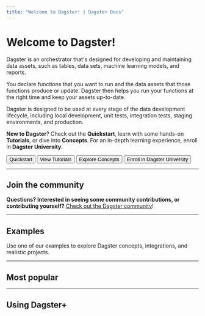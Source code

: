 ```yaml
---
title: "Welcome to Dagster! | Dagster Docs"
---
```


# Welcome to Dagster!

Dagster is an orchestrator that's designed for developing and maintaining data assets, such as tables, data sets, machine learning models, and reports.

You declare functions that you want to run and the data assets that those functions produce or update. Dagster then helps you run your functions at the right time and keep your assets up-to-date.

Dagster is designed to be used at every stage of the data development lifecycle, including local development, unit tests, integration tests, staging environments, and production.

**New to Dagster**? Check out the **Quickstart**, learn with some hands-on **Tutorials**, or dive into **Concepts**. For an in-depth learning experience, enroll in **Dagster University**.

<div className="w-full inline-flex flex-col space-y-2 md:space-y-0 md:flex-row md:space-x-4">
  <Button link="/getting-started/quickstart">Quickstart</Button>
  <Button link="/tutorial" style="secondary">
    View Tutorials
  </Button>
  <Button link="/concepts" style="secondary">
    Explore Concepts
  </Button>
  <Button link="https://courses.dagster.io" style="secondary">
    Enroll in Dagster University
  </Button>
</div>

---

## Join the community

**Questions? Interested in seeing some community contributions, or contributing yourself?** [Check out the Dagster community](https://dagster.io/community)!

<ArticleList>
  <ArticleListItem
    href="https://dagster.io/slack"
    title="Dagster Slack"
  ></ArticleListItem>
  <ArticleListItem
    href="https://github.com/dagster-io/dagster/discussions"
    title="Community Q&A"
  ></ArticleListItem>
  <ArticleListItem
    href="https://www.youtube.com/@dagsterio"
    title="YouTube"
  ></ArticleListItem>
  <ArticleListItem
    href="/community/contributing"
    title="Contributing to Dagster"
  ></ArticleListItem>
  <ArticleListItem
    href="https://github.com/dagster-io/dagster"
    title="Dagster GitHub"
  ></ArticleListItem>
</ArticleList>

---

## Examples

Use one of our examples to explore Dagster concepts, integrations, and realistic projects.

<ArticleList>
  <ArticleListItem
    title="Fully-featured project"
    href="/guides/dagster/example_project"
  ></ArticleListItem>
  <ArticleListItem
    title="View all examples"
    href="https://github.com/dagster-io/dagster/blob/master/examples"
  ></ArticleListItem>
  <ArticleListItem
    title="dbt & Dagster"
    href="https://github.com/dagster-io/dagster/blob/master/examples/assets_dbt_python"
  ></ArticleListItem>
</ArticleList>

---

## Most popular

<ArticleList>
  <ArticleListItem
    title="Using environment variables and secrets"
    href="/guides/dagster/using-environment-variables-and-secrets"
  ></ArticleListItem>
  <ArticleListItem
    title="Building data assets"
    href="/concepts/assets/software-defined-assets"
  ></ArticleListItem>
  <ArticleListItem
    title="Deploying Dagster with Helm"
    href="/deployment/guides/kubernetes/deploying-with-helm"
  ></ArticleListItem>
  <ArticleListItem
    title="Automating data pipelines with schedules"
    href="/concepts/automation/schedules"
  ></ArticleListItem>
  <ArticleListItem
    title="Parameterizing your data pipeline"
    href="/concepts/configuration/config-schema"
  ></ArticleListItem>
  <ArticleListItem
    title="Automatically starting jobs"
    href="/concepts/partitions-schedules-sensors/sensors"
  ></ArticleListItem>
  <ArticleListItem
    title="Transitioning from development to production"
    href="/guides/dagster/transitioning-data-pipelines-from-development-to-production"
  ></ArticleListItem>
</ArticleList>

---

## Using Dagster+

<ArticleList>
  <ArticleListItem
    title="Getting started with Dagster+"
    href="/dagster-plus/getting-started"
  ></ArticleListItem>
  <ArticleListItem
    title="Understanding Hybrid and Serverless Deployment"
    href="/dagster-plus/deployment"
  ></ArticleListItem>
  <ArticleListItem
    title="Configuring code locations with dagster_cloud.yaml"
    href="/dagster-plus/managing-deployments/dagster-cloud-yaml"
  ></ArticleListItem>
  <ArticleListItem
    title="Dagster+ environment variables and secrets"
    href="/dagster-plus/managing-deployments/environment-variables-and-secrets"
  ></ArticleListItem>
  <ArticleListItem
    title="Using Branch Deployments for Continuous Integration"
    href="/dagster-plus/managing-deployments/branch-deployments"
  ></ArticleListItem>
  <ArticleListItem
    title="All Dagster+ docs"
    href="/dagster-plus"
  ></ArticleListItem>
</ArticleList>
